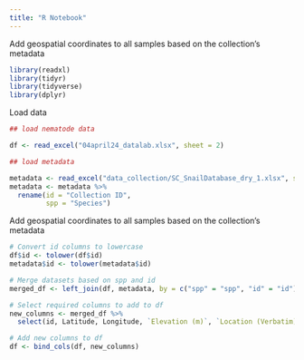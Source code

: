 ```yaml
---
title: "R Notebook"
---
```


Add geospatial coordinates to all samples based on the collection's metadata

```r
library(readxl)
library(tidyr)
library(tidyverse)
library(dplyr)
```

Load data

```r

## load nematode data

df <- read_excel("04april24_datalab.xlsx", sheet = 2)

## load metadata

metadata <- read_excel("data_collection/SC_SnailDatabase_dry_1.xlsx", sheet = 1)  
metadata <- metadata %>% 
  rename(id = "Collection ID",
         spp = "Species")

```


Add geospatial coordinates to all samples based on the collection's metadata

```r
# Convert id columns to lowercase
df$id <- tolower(df$id)
metadata$id <- tolower(metadata$id)

# Merge datasets based on spp and id
merged_df <- left_join(df, metadata, by = c("spp" = "spp", "id" = "id"))

# Select required columns to add to df
new_columns <- merged_df %>%
  select(id, Latitude, Longitude, `Elevation (m)`, `Location (Verbatim)`)

# Add new columns to df
df <- bind_cols(df, new_columns)
```

